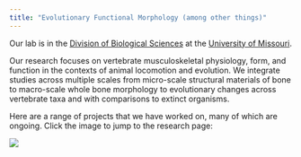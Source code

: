 ```yaml
---
title: "Evolutionary Functional Morphology (among other things)"
---
```


Our lab is in the [Division of Biological Sciences](https://biology.missouri.edu/) at the [University of Missouri](https://missouri.edu/).

Our research focuses on vertebrate musculoskeletal physiology, form, and function in the contexts of animal locomotion and evolution. We integrate studies across multiple scales from micro-scale structural materials of bone to macro-scale whole bone morphology to evolutionary changes across vertebrate taxa and with comparisons to extinct organisms.

Here are a range of projects that we have worked on, many of which are ongoing. Click the image to jump to the research page:

[![](images/research_overview.png){fig-alt="Image of research topics"}](research.html)
